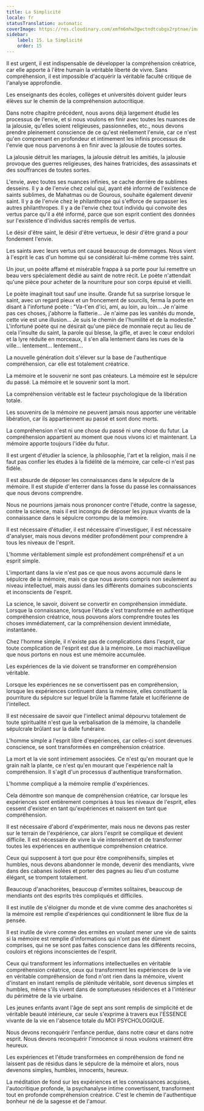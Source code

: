 ```yaml
---
title: La Simplicité
locale: fr
statusTranslation: automatic
coverImage: https://res.cloudinary.com/xmfm6mhw3gwctndtcubgx2rptnae/image/upload/v1740337243/small_cover_educacion_fundamental_a051170f1c.webp
sidebar:
    label: 15. La Simplicité
    order: 15
---
```

Il est urgent, il est indispensable de développer la compréhension créatrice, car elle apporte à l'être humain la véritable liberté de vivre. Sans compréhension, il est impossible d'acquérir la véritable faculté critique de l'analyse approfondie.

Les enseignants des écoles, collèges et universités doivent guider leurs élèves sur le chemin de la compréhension autocritique.

Dans notre chapitre précédent, nous avons déjà largement étudié les processus de l'envie, et si nous voulons en finir avec toutes les nuances de la jalousie, qu'elles soient religieuses, passionnelles, etc., nous devons prendre pleinement conscience de ce qu'est réellement l'envie, car ce n'est qu'en comprenant en profondeur et intimement les infinis processus de l'envie que nous parvenons à en finir avec la jalousie de toutes sortes.

La jalousie détruit les mariages, la jalousie détruit les amitiés, la jalousie provoque des guerres religieuses, des haines fratricides, des assassinats et des souffrances de toutes sortes.

L'envie, avec toutes ses nuances infinies, se cache derrière de sublimes desseins. Il y a de l'envie chez celui qui, ayant été informé de l'existence de saints sublimes, de Mahatmas ou de Gourous, souhaite également devenir saint. Il y a de l'envie chez le philanthrope qui s'efforce de surpasser les autres philanthropes. Il y a de l'envie chez tout individu qui convoite des vertus parce qu'il a été informé, parce que son esprit contient des données sur l'existence d'individus sacrés remplis de vertus.

Le désir d'être saint, le désir d'être vertueux, le désir d'être grand a pour fondement l'envie.

Les saints avec leurs vertus ont causé beaucoup de dommages. Nous vient à l'esprit le cas d'un homme qui se considérait lui-même comme très saint.

Un jour, un poète affamé et misérable frappa à sa porte pour lui remettre un beau vers spécialement dédié au saint de notre récit. Le poète n'attendait qu'une pièce pour acheter de la nourriture pour son corps épuisé et vieilli.

Le poète imaginait tout sauf une insulte. Grande fut sa surprise lorsque le saint, avec un regard pieux et un froncement de sourcils, ferma la porte en disant à l'infortuné poète : "Va-t'en d'ici, ami, au loin, au loin... Je n'aime pas ces choses, j'abhorre la flatterie... Je n'aime pas les vanités du monde, cette vie est une illusion... Je suis le chemin de l'humilité et de la modestie." L'infortuné poète qui ne désirait qu'une pièce de monnaie reçut au lieu de cela l'insulte du saint, la parole qui blesse, la gifle, et avec le cœur endolori et la lyre réduite en morceaux, il s'en alla lentement dans les rues de la ville... lentement... lentement...

La nouvelle génération doit s'élever sur la base de l'authentique compréhension, car elle est totalement créatrice.

La mémoire et le souvenir ne sont pas créateurs. La mémoire est le sépulcre du passé. La mémoire et le souvenir sont la mort.

La compréhension véritable est le facteur psychologique de la libération totale.

Les souvenirs de la mémoire ne peuvent jamais nous apporter une véritable libération, car ils appartiennent au passé et sont donc morts.

La compréhension n'est ni une chose du passé ni une chose du futur. La compréhension appartient au moment que nous vivons ici et maintenant. La mémoire apporte toujours l'idée du futur.

Il est urgent d'étudier la science, la philosophie, l'art et la religion, mais il ne faut pas confier les études à la fidélité de la mémoire, car celle-ci n'est pas fidèle.

Il est absurde de déposer les connaissances dans le sépulcre de la mémoire. Il est stupide d'enterrer dans la fosse du passé les connaissances que nous devons comprendre.

Nous ne pourrions jamais nous prononcer contre l'étude, contre la sagesse, contre la science, mais il est incongru de déposer les joyaux vivants de la connaissance dans le sépulcre corrompu de la mémoire.

Il est nécessaire d'étudier, il est nécessaire d'investiguer, il est nécessaire d'analyser, mais nous devons méditer profondément pour comprendre à tous les niveaux de l'esprit.

L'homme véritablement simple est profondément compréhensif et a un esprit simple.

L'important dans la vie n'est pas ce que nous avons accumulé dans le sépulcre de la mémoire, mais ce que nous avons compris non seulement au niveau intellectuel, mais aussi dans les différents domaines subconscients et inconscients de l'esprit.

La science, le savoir, doivent se convertir en compréhension immédiate. Lorsque la connaissance, lorsque l'étude s'est transformée en authentique compréhension créatrice, nous pouvons alors comprendre toutes les choses immédiatement, car la compréhension devient immédiate, instantanée.

Chez l'homme simple, il n'existe pas de complications dans l'esprit, car toute complication de l'esprit est due à la mémoire. Le moi machiavélique que nous portons en nous est une mémoire accumulée.

Les expériences de la vie doivent se transformer en compréhension véritable.

Lorsque les expériences ne se convertissent pas en compréhension, lorsque les expériences continuent dans la mémoire, elles constituent la pourriture du sépulcre sur lequel brûle la flamme fatale et luciférienne de l'intellect.

Il est nécessaire de savoir que l'intellect animal dépourvu totalement de toute spiritualité n'est que la verbalisation de la mémoire, la chandelle sépulcrale brûlant sur la dalle funéraire.

L'homme simple a l'esprit libre d'expériences, car celles-ci sont devenues conscience, se sont transformées en compréhension créatrice.

La mort et la vie sont intimement associées. Ce n'est qu'en mourant que le grain naît la plante, ce n'est qu'en mourant que l'expérience naît la compréhension. Il s'agit d'un processus d'authentique transformation.

L'homme compliqué a la mémoire remplie d'expériences.

Cela démontre son manque de compréhension créatrice, car lorsque les expériences sont entièrement comprises à tous les niveaux de l'esprit, elles cessent d'exister en tant qu'expériences et naissent en tant que compréhension.

Il est nécessaire d'abord d'expérimenter, mais nous ne devons pas rester sur le terrain de l'expérience, car alors l'esprit se complique et devient difficile. Il est nécessaire de vivre la vie intensément et de transformer toutes les expériences en authentique compréhension créatrice.

Ceux qui supposent à tort que pour être compréhensifs, simples et humbles, nous devons abandonner le monde, devenir des mendiants, vivre dans des cabanes isolées et porter des pagnes au lieu d'un costume élégant, se trompent totalement.

Beaucoup d'anachorètes, beaucoup d'ermites solitaires, beaucoup de mendiants ont des esprits très compliqués et difficiles.

Il est inutile de s'éloigner du monde et de vivre comme des anachorètes si la mémoire est remplie d'expériences qui conditionnent le libre flux de la pensée.

Il est inutile de vivre comme des ermites en voulant mener une vie de saints si la mémoire est remplie d'informations qui n'ont pas été dûment comprises, qui ne se sont pas faites conscience dans les différents recoins, couloirs et régions inconscientes de l'esprit.

Ceux qui transforment les informations intellectuelles en véritable compréhension créatrice, ceux qui transforment les expériences de la vie en véritable compréhension de fond n'ont rien dans la mémoire, vivent d'instant en instant remplis de plénitude véritable, sont devenus simples et humbles, même s'ils vivent dans de somptueuses résidences et à l'intérieur du périmètre de la vie urbaine.

Les jeunes enfants avant l'âge de sept ans sont remplis de simplicité et de véritable beauté intérieure, car seule s'exprime à travers eux l'ESSENCE vivante de la vie en l'absence totale du MOI PSYCHOLOGIQUE.

Nous devons reconquérir l'enfance perdue, dans notre cœur et dans notre esprit. Nous devons reconquérir l'innocence si nous voulons vraiment être heureux.

Les expériences et l'étude transformées en compréhension de fond ne laissent pas de résidus dans le sépulcre de la mémoire et alors, nous devenons simples, humbles, innocents, heureux.

La méditation de fond sur les expériences et les connaissances acquises, l'autocritique profonde, la psychanalyse intime convertissent, transforment tout en profonde compréhension créatrice. C'est le chemin de l'authentique bonheur né de la sagesse et de l'amour.

